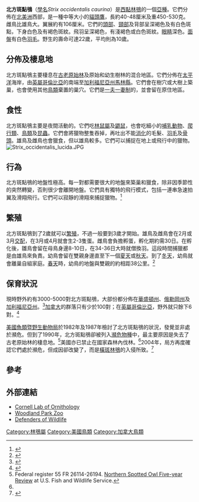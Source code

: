 {{Subspeciesbox
| name = 北方斑點鴞
| image = Northern Spotted Owl.USFWS.jpg
| image_width = 250px
| species link = 西點林鴞
| species = occidentalis
| subspecies = caurina
| authority = (Merriam, 1898)
}}

'''北方斑點鴞'''（[[學名|學名]]''Strix occidentalis caurina''）是[[西點林鴞|西點林鴞]]的一個[[亞種|亞種]]。它們分佈在[[北美洲|北美洲]]西部，是一種中等大小的[[貓頭鷹|貓頭鷹]]，長約40-48厘米及重450-530克。雌鳥比雄鳥大。翼展約有106厘米。它們的[[頭部|頭部]]、[[頸部|頸部]]及背部呈深褐色及有白色斑點，下身白色及有褐色斑紋。飛羽呈深褐色，有淺褐色或白色斑紋。[[眼睛|眼睛]]深色。[[面盤|面盤]]有白色[[羽毛|羽毛]]。野生的壽命可達22歲，平均則為10歲。

==分佈及棲息地==
北方斑點鴞主要棲息在[[古老原始林|古老原始林]]及原始和幼生樹林的混合地區。它們分佈在[[太平洋|太平洋]]海岸，由[[英屬哥倫比亞|英屬哥倫比亞]]的南端至[[加利福尼亞州|加利福尼亞州]][[馬林縣_(加利福尼亞州)|馬林縣]]。它們會在樹穴或大樹上築巢，也會使用其他[[鳥類|鳥類]]棄置的巢穴。它們是[[一夫一妻制|一夫一妻制]]的，並會留在原住地區。

==食性==
北方斑點鴞主要是夜間活動的。它們吃[[林鼠屬|林鼠屬]]及[[鼯鼠|鼯鼠]]，也會吃細小的[[哺乳動物|哺乳動物]]、[[爬行類|爬行類]]、[[鳥類|鳥類]]及[[昆蟲|昆蟲]]。它們會將獵物整隻吞掉，再吐出不能[[消化|消化]]的毛髮、[[羽毛|羽毛]]及[[骨頭|骨頭]]。雄鳥及雌鳥也會獵食，但以雄鳥較多。它們可以捕捉在地上或飛行中的獵物。
[[File:Strix_occidentalis_lucida.JPG|thumb]]
==行為==
北方斑點鴞的地盤性極高。每一對都需要很大的地盤來築巢和獵食，除非因季節性的突然轉變，否則很少會離開地盤。它們具有獨特的飛行模式，包括一連串急速拍翼及滑翔飛行。它們可以寂靜的滑翔來捕捉獵物。<ref>{{cite web|url=http://www.defenders.org/wildlife_and_habitat/wildlife/spotted_owl,_northern.php|title=Northern Spotted Owl|publisher=Defenders of Wildlife|accessdate=2008-10-30|archive-date=2008-10-30|archive-url=https://web.archive.org/web/20081030003157/http://www.defenders.org/wildlife_and_habitat/wildlife/spotted_owl,_northern.php|dead-url=no}}</ref>

==繁殖==
北方斑點鴞到了2歲就可以[[繁殖|繁殖]]，不過一般要到3歲才開始。雄鳥及雌鳥會在2月或3月[[交配|交配]]，在3月或4月就會生2-3隻蛋。雌鳥會負擔孵蛋，孵化期約需30日。在孵化後，雛鳥會留在母鳥身邊8-10日，在34-36日大時就僧換羽。這段時間捕獵都是由雄鳥來負責。幼鳥會留在雙親身邊直至下一個[[夏天|夏天]]或[[秋天|秋天]]。到了[[冬天|冬天]]，幼鳥就會離巢自組家庭。[[春天|春天]]時，幼鳥的地盤與雙親的約相距38公里。<ref name="'brokaw'">{{cite news|url=http://books.google.com/books?id=s-cDAAAAMBAJ&pg=PT16&dq=Mother+Jones+Magazine+does+anybody+give+a+hoot%3F&hl=en&ei=1qFnTMyeOo2KvQPUqv39Aw&sa=X&oi=book_result&ct=result&resnum=1&ved=0CCUQ6AEwAA#v=onepage&q&f=false|title=Does anybody give a hoot?|last=Brokaw|first=Jeanne|date=Nov–Dec 1996|publisher=Mother Jones|page=15|accessdate=2010-08-15}}</ref>

==保育狀況==
現時野外約有3000-5000對北方斑點鴞，大部份都分佈在[[華盛頓州|華盛頓州]]、[[俄勒岡州|俄勒岡州]]及[[加利福尼亞州|加利福尼亞州]]。<ref name='csm'>{{cite news|author=Brad Knickerbocker|publisher=Christian Science Monitor|date=2007-06-27|title=Northern spotted owl's decline revives old concerns|url=http://www.csmonitor.com/2007/0627/p02s01-sten.html|accessdate=2007-06-27|archive-date=2007-06-29|archive-url=https://web.archive.org/web/20070629210930/http://www.csmonitor.com/2007/0627/p02s01-sten.html|dead-url=no}}</ref>[[加拿大|加拿大]]的群落只有少於100對；在[[英屬哥倫比亞|英屬哥倫比亞]]，野外就只餘下6對。<ref name='vansun'>{{cite news|author=Larry Pynn|publisher=The Vancouver Sun|date=March 24, 2010|title=Light dims on B.C.'s wild spotted owls}}</ref>

[[美國魚類暨野生動物局|美國魚類暨野生動物局]]於1982年及1987年檢討了北方斑點鴞的狀況，發覺並非處於瀕危。但到了1990年，北方斑點鴞卻被列入[[瀕危物種|瀕危物種]]中，最主要原因是失去了古老原始林的棲息地。<ref>Federal register 55 FR 26114-26194. [http://www.fws.gov/pacific/ecoservices/endangered/recovery/pdf/NSO_5-yr_Summary.pdf  Northern Spotted Owl Five-year Review] {{Wayback|url=http://www.fws.gov/pacific/ecoservices/endangered/recovery/pdf/NSO_5-yr_Summary.pdf |date=20121111073551 }} at U.S. Fish and Wildlife Service.</ref>美國亦已禁止在國家森林內伐林。<ref name="'brokaw'"/>2004年，局方再度確認它們處於瀕危，但成因卻改變了，而是[[橫斑林鴞|橫斑林鴞]]的入侵所致。<ref>{{Cite web|author=Hal Bernton|title=Northern spotted owl faces nonlogging threats|url=http://seattletimes.nwsource.com/html/localnews/2001962902_spottedowl23m.html|date=2004-06-23|publisher=The Seattle Times|accessdate=2011-01-21|deadurl=yes|archiveurl=https://web.archive.org/web/20060210160351/http://seattletimes.nwsource.com/html/localnews/2001962902_spottedowl23m.html|archivedate=2006-02-10}}</ref>

==參考==
{{reflist}}

==外部連結==
*[http://www.birds.cornell.edu/AllAboutBirds/BirdGuide/Spotted_Owl.html Cornell Lab of Ornithology]{{Wayback|url=http://www.birds.cornell.edu/AllAboutBirds/BirdGuide/Spotted_Owl.html |date=20090321090809 }}
*[https://web.archive.org/web/20051227173129/http://www.zoo.org/educate/fact_sheets/spotted_owl/sowl.htm Woodland Park Zoo]
*[https://web.archive.org/web/20060216203347/http://www.kidsplanet.org/factsheets/northspotowl.html Defenders of Wildlife]
{{Taxonbar|from=Q7058979}}

[[Category:林鴞屬|Category:林鴞屬]]
[[Category:美國鳥類|Category:美國鳥類]]
[[Category:加拿大鳥類|Category:加拿大鳥類]]